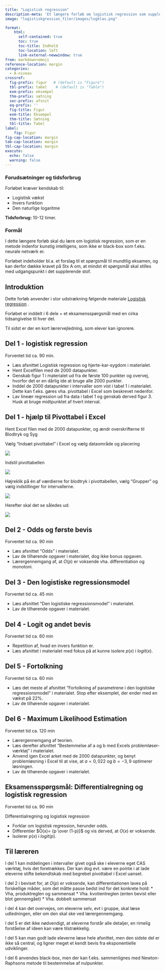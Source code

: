 ```yaml
---
title: "Logistisk regression"
description-meta: 'Et længere forløb om logistisk regression som supplerende stof på A-niveau inklusiv spørgsmål til mundtlig eksamen'
image: "logistiskgression_filer/images/logklas.png"

format:
    html: 
      self-contained: true
      toc: true
      toc-title: Indhold
      toc-location: left
      link-external-newwindow: true
from: markdown+emoji
reference-location: margin
categories:
  - A-niveau
crossref:
  fig-prefix: figur   # (default is "Figure")
  tbl-prefix: tabel    # (default is "Table")
  exm-prefix: eksempel
  thm-prefix: sætning
  sec-prefix: afsnit
  eq-prefix: ''
  fig-title: Figur
  exm-title: Eksempel
  thm-title: Sætning
  tbl-title: Tabel
label:
    fig: Figur
fig-cap-location: margin
tab-cap-location: margin
tbl-cap-location: margin
execute:
  echo: false
  warning: false
---
```



::: {.callout collapse="true" appearance="minimal"}
### Forudsætninger og tidsforbrug
Forløbet kræver kendskab til:

+ Logistisk vækst
+ Invers funktion
+ Den naturlige logaritme


**Tidsforbrug:** 10-12 timer.

:::

::: {.purpose}

### Formål

I dette længere forløb skal du lære om logistisk regression, som er en metode indenfor kunstig intelligens, som ikke er black-box som f.eks. neurale netværk er. 

Forløbet indeholder bl.a. et forslag til et spørgsmål til mundtlig eksamen, og kan derfor dække kravet på Stx A om, at mindst ét spørgsmål skal stilles med udgangspunkt i det supplerende stof.

:::

## Introduktion
Dette forløb anvender i stor udstrækning følgende materiale
[Logistisk regression](../materialer/logistisk/log-reg.qmd){target="_blank"} .

Forløbet er inddelt i 6 dele + et eksamensspørgsmål med en cirka tidsangivelse til hver del.

Til sidst er der en kort lærervejledning, som elever kan ignorere.

::: {.callout-note collapse="true" appearance="minimal"}

## Del 1 - logistisk regression
Forventet tid ca. 90 min.

* Læs afsnittet Logistisk regression og hjerte-kar-sygdom i materialet.
* Hent Excelfilen med de 2000 datapunkter.
* Genskab figur 1 i materialet ud fra de første 100 punkter og overvej, hvorfor det er en dårlig ide at bruge alle 2000 punkter.
* Inddel de 2000 datapunkter i intervaller som vist i tabel 1 i materialet. Dette kan f.eks. gøres vha. pivottabel i Excel som beskrevet nedenfor.
* Lav lineær regression ud fra data i tabel 1 og genskab derved figur 3. Husk at bruge midtpunktet af hvert interval.

:::

::: {.callout-note collapse="true" appearance="minimal"}

## Del 1 - hjælp til Pivottabel i Excel
Hent Excel filen med de 2000 datapunkter, og ændr overskrifterne til Blodtryk og Syg

Vælg "Indsæt pivottabel" i Excel og vælg dataområde og placering

![](logistiskregression_filer/pivottabel1.png)

Indstil pivottabellen

![](logistiskregression_filer/pivottabel2.png)

Højreklik på én af værdierne for blodtryk i pivottabellen, vælg "Grupper" og vælg indstillinger for intervallerne.

![](logistiskregression_filer/pivottabel3.png)

Herefter skal det se således ud:

![](logistiskregression_filer/pivottabel4.png)

:::

::: {.callout-note collapse="true" appearance="minimal"}

## Del 2 - Odds og første bevis
Forventet tid ca. 90 min

* Læs afsnittet "Odds" i materialet.
* Lav de tilhørende opgaver i materialet, dog ikke bonus opgaven.
* Lærergennemgang af, at $O(p)$ er voksende vha. differentiation og monotoni.

:::

::: {.callout-note collapse="true" appearance="minimal"}

## Del 3 - Den logistiske regressionsmodel
Forventet tid ca. 45 min

* Læs afsnittet "Den logistiske regressionsmodel" i materialet.
* Lav de tilhørende opgaver i materialet.

:::

::: {.callout-note collapse="true" appearance="minimal"}

## Del 4 - Logit og andet bevis
Forventet tid ca. 60 min

* Repetition af, hvad en invers funktion er.
* Læs afsnittet i materialet med fokus på at kunne isolere $p(x)$ i $logit(x)$.

:::

::: {.callout-note collapse="true" appearance="minimal"}

## Del 5 - Fortolkning
Forventet tid ca. 60 min

* Læs det meste af afsnittet "Fortolkning af parametrene i den logistiske regressionsmodel" i materialet. Stop efter eksemplet, der ender med en vækst på 22%.
* Lav de tilhørende opgaver i materialet.

:::

::: {.callout-note collapse="true" appearance="minimal"}

## Del 6 - Maximum Likelihood Estimation
Forventet tid ca. 120 min

* Lærergennemgang af teorien.
* Læs derefter afsnittet "Bestemmelse af a og b med Excels problemløser-værktøj" i materialet.
* Anvend igen Excel arket med de 2000 datapunkter, og benyt problemløsning i Excel til at vise, at $a=0,022$ og $b=-3,9$ optimerer løsningen.
* Lav de tilhørende opgaver i materialet.

:::

::: {.callout-note collapse="true" appearance="minimal"}

## Eksamensspørgsmål: Differentialregning og logistisk regression
Forventet tid ca. 90 min

Differentialregning og logistisk regression

* Forklar om logistisk regression, herunder odds.
* Differentier $O(x)= {p \over (1-p)}$ og vis derved, at $O(x)$ er voksende.
*	Isolerer $p(x)$ i $logit(p)$.

:::

::: {.callout-note collapse="true" appearance="minimal"}

## Til læreren
I del 1 kan inddelingen i intervaller givet også ske i eleverne eget CAS værktøj, hvis det foretrækkes. Der kan dog evt. være en pointe i at lade eleverne stifte bekendtskab med begrebet pivottabel i Excel uanset.

I del 2 i beviset for, at $O(p)$ er voksende, kan differentiationen laves på forskellige måder, som det måtte passe bedst ind for det konkrete hold: 
* Vha, produktreglen og sammensat
* Vha. kvotientreglen (enten bevist eller blot gennemgået)
* Vha. dobbelt sammensat

I del 4 kan det overvejes, om eleverne selv, evt i gruppe, skal læse udledningen, eller om den skal ske ved lærergennemgang.

I del 5 er det ikke nødvendigt, at eleverne forstår alle detaljer, en rimelig forståelse af ideen kan være tilstrækkelig.

I del 5 kan man godt lade eleverne læse hele afsnittet, men den sidste del er ikke så central, og ligner meget et kendt bevis fra eksponentielle udviklinger.

I del 6 anvendes black-box, men der kan f.eks. sammenlignes med Newton-Raphsons metode til bestemmelse af nulpunkter.


:::